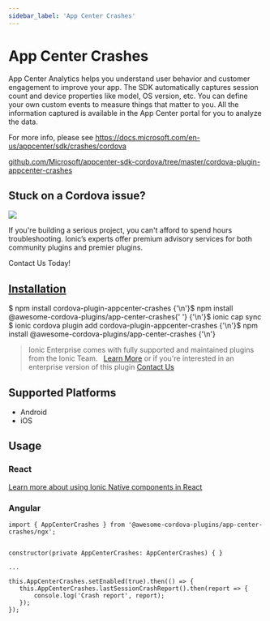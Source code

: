 ```yaml
---
sidebar_label: 'App Center Crashes'
---
```



# App Center Crashes

App Center Analytics helps you understand user behavior and customer engagement to improve your app.
The SDK automatically captures session count and device properties like model, OS version, etc.
You can define your own custom events to measure things that matter to you.
All the information captured is available in the App Center portal for you to analyze the data.

For more info, please see https://docs.microsoft.com/en-us/appcenter/sdk/crashes/cordova

<p>
  <a href="https://github.com/Microsoft/appcenter-sdk-cordova/tree/master/cordova-plugin-appcenter-crashes" target="_blank" rel="noopener" className="git-link">github.com/Microsoft/appcenter-sdk-cordova/tree/master/cordova-plugin-appcenter-crashes</a>
</p>

<h2>Stuck on a Cordova issue?</h2>
<DocsCard
  className="cordova-ee-card"
  header="Don't waste precious time on plugin issues."
  href="https://ionicframework.com/sales?product_of_interest=Ionic%20Native"
>
  <div>
    <img src="/docs/icons/native-cordova-bot.png" className="cordova-ee-img" />
    <p>If you're building a serious project, you can't afford to spend hours troubleshooting. Ionic’s experts offer premium advisory services for both community plugins and premier plugins.</p>
    <DocsButton className="native-ee-detail">Contact Us Today!</DocsButton>
  </div>
</DocsCard>

<h2 id="installation">
  <a href="#installation">Installation</a>
</h2>
<Tabs
  groupId="runtime"
  defaultValue="Capacitor"
  values={[
    { value: 'Capacitor', label: 'Capacitor' },
    { value: 'Cordova', label: 'Cordova' },
    { value: 'Enterprise', label: 'Enterprise' },
  ]}
>
  <TabItem value="Capacitor">
    <CodeBlock className="language-shell">
      $ npm install cordova-plugin-appcenter-crashes {'\n'}$ npm install @awesome-cordova-plugins/app-center-crashes{' '}
      {'\n'}$ ionic cap sync
    </CodeBlock>
  </TabItem>
  <TabItem value="Cordova">
    <CodeBlock className="language-shell">
      $ ionic cordova plugin add cordova-plugin-appcenter-crashes {'\n'}$ npm install
      @awesome-cordova-plugins/app-center-crashes {'\n'}
    </CodeBlock>
  </TabItem>
  <TabItem value="Enterprise">
    <blockquote>
      Ionic Enterprise comes with fully supported and maintained plugins from the Ionic Team. &nbsp;
      <a className="btn" href="https://ionic.io/docs/premier-plugins">Learn More</a> or if you're interested in an enterprise version of this plugin <a className="btn" href="https://ionicframework.com/sales?product_of_interest=Ionic%20Enterprise%20Engine">Contact Us</a>
    </blockquote>
  </TabItem>
</Tabs>

## Supported Platforms

- Android
- iOS

## Usage

### React

[Learn more about using Ionic Native components in React](../native-community.mdx#react)

### Angular

```tsx
import { AppCenterCrashes } from '@awesome-cordova-plugins/app-center-crashes/ngx';


constructor(private AppCenterCrashes: AppCenterCrashes) { }

...

this.AppCenterCrashes.setEnabled(true).then(() => {
   this.AppCenterCrashes.lastSessionCrashReport().then(report => {
       console.log('Crash report', report);
   });
});

```
